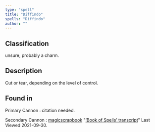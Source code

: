 ```yaml
---
type: "spell"
title: "Diffindo"
spells: "Diffindo"
author: ""
---
```


## Classification

unsure, probably a charm.

## Description

Cut or tear, depending on the level of control.

## Found in

Primary Cannon
:   citation needed.

Secondary Cannon
:   [magicscrapbook](https://magicscrapbook.tumblr.com/)
    "[‘Book of Spells’ transcript](https://magicscrapbook.tumblr.com/post/162085200042/book-of-spells-transcript)"
    Last Viewed 2021-09-30.
